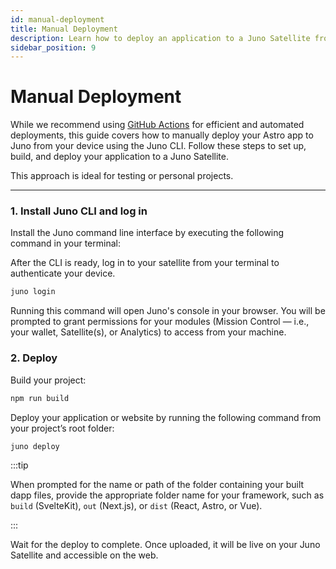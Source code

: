 ```yaml
---
id: manual-deployment
title: Manual Deployment
description: Learn how to deploy an application to a Juno Satellite from your device using the CLI.
sidebar_position: 9
---
```


# Manual Deployment

While we recommend using [GitHub Actions](./github-actions.mdx) for efficient and automated deployments, this guide covers how to manually deploy your Astro app to Juno from your device using the Juno CLI. Follow these steps to set up, build, and deploy your application to a Juno Satellite.

This approach is ideal for testing or personal projects.

---

### 1. Install Juno CLI and log in

Install the Juno command line interface by executing the following command in your terminal:


<Cli />

After the CLI is ready, log in to your satellite from your terminal to authenticate your device.

```bash
juno login
```

Running this command will open Juno's console in your browser. You will be prompted to grant permissions for your modules (Mission Control — i.e., your wallet, Satellite(s), or Analytics) to access from your machine.

### 2. Deploy

Build your project:

```bash
npm run build
```

Deploy your application or website by running the following command from your project’s root folder:

```bash
juno deploy
```

:::tip

When prompted for the name or path of the folder containing your built dapp files, provide the appropriate folder name for your framework, such as `build` (SvelteKit), `out` (Next.js), or `dist` (React, Astro, or Vue).

:::

Wait for the deploy to complete. Once uploaded, it will be live on your Juno Satellite and accessible on the web.
